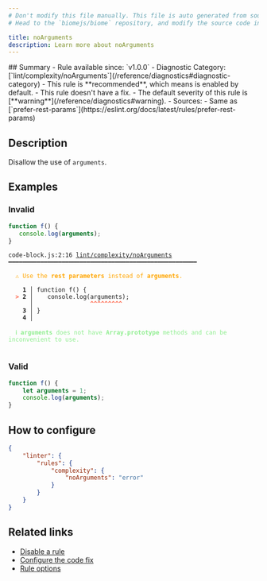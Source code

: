 ```yaml
---
# Don't modify this file manually. This file is auto generated from source, and you will lose your changes next time the website is built.
# Head to the `biomejs/biome` repository, and modify the source code in there.

title: noArguments
description: Learn more about noArguments
---
```


<Tabs>
<TabItem label="JavaScript (and super languages)" icon="seti:javascript">
## Summary
- Rule available since: `v1.0.0`
- Diagnostic Category: [`lint/complexity/noArguments`](/reference/diagnostics#diagnostic-category)
- This rule is **recommended**, which means is enabled by default.
- This rule doesn't have a fix.
- The default severity of this rule is [**warning**](/reference/diagnostics#warning).
- Sources: 
  - Same as [`prefer-rest-params`](https://eslint.org/docs/latest/rules/prefer-rest-params)

## Description
Disallow the use of `arguments`.

## Examples

### Invalid

```js
function f() {
   console.log(arguments);
}
```

<pre class="language-text"><code class="language-text">code-block.js:2:16 <a href="https://biomejs.dev/linter/rules/no-arguments">lint/complexity/noArguments</a> ━━━━━━━━━━━━━━━━━━━━━━━━━━━━━━━━━━━━━━━━━━━━━━━━━━━━━<br /><br />  <strong><span style="color: Orange;">⚠</span></strong> <span style="color: Orange;">Use the </span><span style="color: Orange;"><strong>rest parameters</strong></span><span style="color: Orange;"> instead of </span><span style="color: Orange;"><strong>arguments</strong></span><span style="color: Orange;">.</span><br />  <br />    <strong>1 │ </strong>function f() &#123;<br />  <strong><span style="color: Tomato;">&gt;</span></strong> <strong>2 │ </strong>   console.log(arguments);<br />   <strong>   │ </strong>               <strong><span style="color: Tomato;">^</span></strong><strong><span style="color: Tomato;">^</span></strong><strong><span style="color: Tomato;">^</span></strong><strong><span style="color: Tomato;">^</span></strong><strong><span style="color: Tomato;">^</span></strong><strong><span style="color: Tomato;">^</span></strong><strong><span style="color: Tomato;">^</span></strong><strong><span style="color: Tomato;">^</span></strong><strong><span style="color: Tomato;">^</span></strong><br />    <strong>3 │ </strong>&#125;<br />    <strong>4 │ </strong><br />  <br />  <strong><span style="color: lightgreen;">ℹ</span></strong> <span style="color: lightgreen;"><strong>arguments</strong></span><span style="color: lightgreen;"> does not have </span><span style="color: lightgreen;"><strong>Array.prototype</strong></span><span style="color: lightgreen;"> methods and can be inconvenient to use.</span><br />  <br /></code></pre>

### Valid

```cjs
function f() {
    let arguments = 1;
    console.log(arguments);
}
```

## How to configure
```json title="biome.json"
{
	"linter": {
		"rules": {
			"complexity": {
				"noArguments": "error"
			}
		}
	}
}

```
## Related links

- [Disable a rule](/linter/#disable-a-rule)
- [Configure the code fix](/linter#configure-the-code-fix)
- [Rule options](/linter/#rule-options)

</TabItem>
</Tabs>

